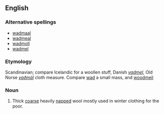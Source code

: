 ==English==

===Alternative spellings===
*[[wadmaal]]
*[[wadmeal]]
*[[wadmoll]]
*[[wadmel]]

===Etymology===
Scandinavian; compare Icelandic for a woollen stuff, Danish ''[[vadmel]]'', Old Norse ''[[vaðmál]]'' cloth measure. Compare [[wad]] a small mass, and [[woodmeil]]

===Noun===
{{en-noun}}
# Thick [[coarse]] heavily [[napped]] wool mostly used in winter clothing for the poor.